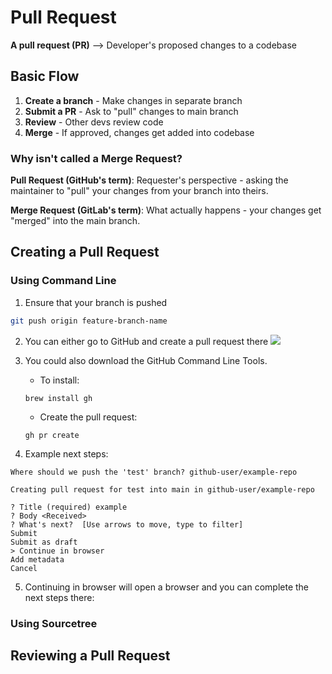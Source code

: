 # Pull Request
**A pull request (PR)** --> Developer's proposed changes to a codebase
## Basic Flow
1. **Create a branch** - Make changes in separate branch
2. **Submit a PR** - Ask to "pull" changes to main branch
3. **Review** - Other devs review code
4. **Merge** - If approved, changes get added into codebase

### Why isn't called a Merge Request?
**Pull Request (GitHub's term)**: Requester's perspective - asking the maintainer to "pull" your changes from your branch into theirs.

**Merge Request (GitLab's term)**: What actually happens - your changes get "merged" into the main branch.

## Creating a Pull Request

### Using Command Line
1. Ensure that your branch is pushed
```sh
git push origin feature-branch-name
```

2. You can either go to GitHub and create a pull request there
![](./assets/gh-pull-request.png)

3. You could also download the GitHub Command Line Tools.

    - To install:
    ```
    brew install gh
    ```
    - Create the pull request:
    ```
    gh pr create
    ```

4. Example next steps:
```
Where should we push the 'test' branch? github-user/example-repo

Creating pull request for test into main in github-user/example-repo

? Title (required) example
? Body <Received>
? What's next?  [Use arrows to move, type to filter]
Submit
Submit as draft
> Continue in browser
Add metadata
Cancel
```

5. Continuing in browser will open a browser and you can complete the next steps there:

### Using Sourcetree


## Reviewing a Pull Request
